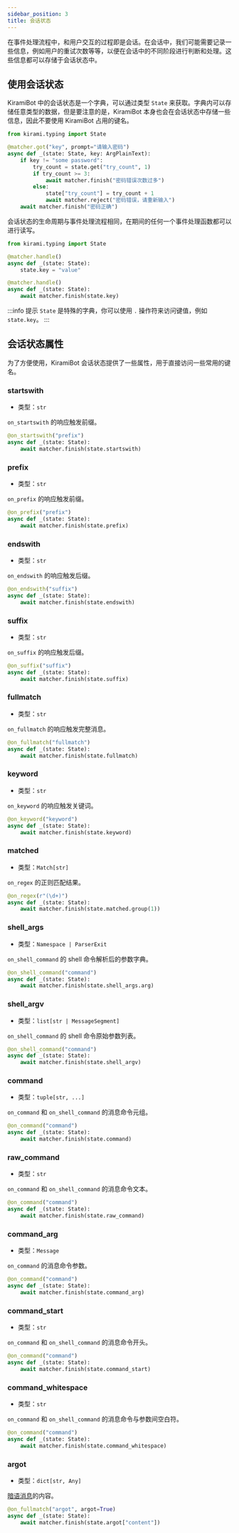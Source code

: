 ```yaml
---
sidebar_position: 3
title: 会话状态
---
```


在事件处理流程中，和用户交互的过程即是会话。在会话中，我们可能需要记录一些信息，例如用户的重试次数等等，以便在会话中的不同阶段进行判断和处理。这些信息都可以存储于会话状态中。

## 使用会话状态

KiramiBot 中的会话状态是一个字典，可以通过类型 `State` 来获取。字典内可以存储任意类型的数据，但是要注意的是，KiramiBot 本身也会在会话状态中存储一些信息，因此不要使用 KiramiBot 占用的键名。

```python
from kirami.typing import State

@matcher.got("key", prompt="请输入密码")
async def _(state: State, key: ArgPlainText):
    if key != "some password":
        try_count = state.get("try_count", 1)
        if try_count >= 3:
            await matcher.finish("密码错误次数过多")
        else:
            state["try_count"] = try_count + 1
            await matcher.reject("密码错误，请重新输入")
    await matcher.finish("密码正确")
```

会话状态的生命周期与事件处理流程相同，在期间的任何一个事件处理函数都可以进行读写。

```python
from kirami.typing import State

@matcher.handle()
async def _(state: State):
    state.key = "value"

@matcher.handle()
async def _(state: State):
    await matcher.finish(state.key)
```

:::info 提示
`State` 是特殊的字典，你可以使用 `.` 操作符来访问键值，例如 `state.key`。
:::

## 会话状态属性

为了方便使用，KiramiBot 会话状态提供了一些属性，用于直接访问一些常用的键名。

### startswith

- 类型：`str`

`on_startswith` 的响应触发前缀。

```python
@on_startswith("prefix")
async def _(state: State):
    await matcher.finish(state.startswith)
```

### prefix

- 类型：`str`

`on_prefix` 的响应触发前缀。

```python
@on_prefix("prefix")
async def _(state: State):
    await matcher.finish(state.prefix)
```

### endswith

- 类型：`str`

`on_endswith` 的响应触发后缀。

```python
@on_endswith("suffix")
async def _(state: State):
    await matcher.finish(state.endswith)
```

### suffix

- 类型：`str`

`on_suffix` 的响应触发后缀。

```python
@on_suffix("suffix")
async def _(state: State):
    await matcher.finish(state.suffix)
```

### fullmatch

- 类型：`str`

`on_fullmatch` 的响应触发完整消息。

```python
@on_fullmatch("fullmatch")
async def _(state: State):
    await matcher.finish(state.fullmatch)
```

### keyword

- 类型：`str`

`on_keyword` 的响应触发关键词。

```python
@on_keyword("keyword")
async def _(state: State):
    await matcher.finish(state.keyword)
```

### matched

- 类型：`Match[str]`

`on_regex` 的正则匹配结果。

```python
@on_regex(r"(\d+)")
async def _(state: State):
    await matcher.finish(state.matched.group(1))
```

### shell_args

- 类型：`Namespace | ParserExit`

`on_shell_command` 的 shell 命令解析后的参数字典。

```python
@on_shell_command("command")
async def _(state: State):
    await matcher.finish(state.shell_args.arg)
```

### shell_argv

- 类型：`list[str | MessageSegment]`

`on_shell_command` 的 shell 命令原始参数列表。

```python
@on_shell_command("command")
async def _(state: State):
    await matcher.finish(state.shell_argv)
```

### command

- 类型：`tuple[str, ...]`

`on_command` 和 `on_shell_command` 的消息命令元组。

```python
@on_command("command")
async def _(state: State):
    await matcher.finish(state.command)
```

### raw_command

- 类型：`str`

`on_command` 和 `on_shell_command` 的消息命令文本。

```python
@on_command("command")
async def _(state: State):
    await matcher.finish(state.raw_command)
```

### command_arg

- 类型：`Message`

`on_command` 的消息命令参数。

```python
@on_command("command")
async def _(state: State):
    await matcher.finish(state.command_arg)
```

### command_start

- 类型：`str`

`on_command` 和 `on_shell_command` 的消息命令开头。

```python
@on_command("command")
async def _(state: State):
    await matcher.finish(state.command_start)
```

### command_whitespace

- 类型：`str`

`on_command` 和 `on_shell_command` 的消息命令与参数间空白符。

```python
@on_command("command")
async def _(state: State):
    await matcher.finish(state.command_whitespace)
```

### argot

- 类型：`dict[str, Any]`

[暗语消息](../advanced/argot)的内容。

```python
@on_fullmatch("argot", argot=True)
async def _(state: State):
    await matcher.finish(state.argot["content"])
```
